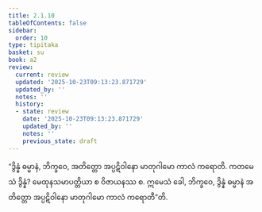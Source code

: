 ```yaml
---
title: 2.1.10
tableOfContents: false
sidebar:
  order: 10
type: tipitaka
basket: su
book: a2
review:
  current: review
  updated: '2025-10-23T09:13:23.871729'
  updated_by: ''
  notes: ''
  history:
  - state: review
    date: '2025-10-23T09:13:23.871729'
    updated_by: ''
    notes: ''
    previous_state: draft
---
```



<ReviewStatus review={frontmatter.review} showDetails={true} />

<HypothesisAnnotation frontmatter={frontmatter} />

<DynamicBreadcrumb />

<Division number="62" book="a2" e="ch" v="15" p="77">

<Paragraph number="138" book="a2">
“ဒွိန္နံ ဓမ္မာနံ, ဘိက္ခဝေ, အတိတ္တော အပ္ပဋိဝါနော မာတုဂါမော ကာလံ ကရောတိ. ကတမေသံ ဒွိန္နံ? မေထုနသမာပတ္တိယာ စ ဝိဇာယနဿ စ. ဣမေသံ ခေါ, ဘိက္ခဝေ, ဒွိန္နံ ဓမ္မာနံ အတိတ္တော အပ္ပဋိဝါနော မာတုဂါမော ကာလံ ကရောတီ”တိ.
</Paragraph>
</Division>